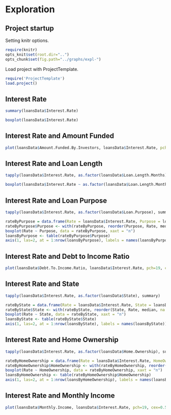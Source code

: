 Exploration
===========

Project startup
---------------

Setting knitr options.

``` {r knitr_options}
require(knitr)
opts_knit$set(root.dir="..")
opts_chunk$set(fig.path="../graphs/expl-")
```

Load project with ProjectTemplate.

```{r load_project, warning=FALSE}
require('ProjectTemplate')
load.project()
```

Interest Rate
-------------

```{r rate_summary}
summary(loansData$Interest.Rate)
```

```{r rate_boxplot, fig.height=5, fig.width=5}
boxplot(loansData$Interest.Rate)
```

Interest Rate and Amount Funded
-------------------------------

```{r rate_funded_plot, fig.height=5, fig.width=5}
plot(loansData$Amount.Funded.By.Investors, loansData$Interest.Rate, pch=19, cex=0.5)
```

Interest Rate and Loan Length
-----------------------------

```{r rate_length_summary}
tapply(loansData$Interest.Rate, as.factor(loansData$Loan.Length.Months), summary)
```

```{r rate_length_boxplot, fig.height=5, fig.width=5}
boxplot(loansData$Interest.Rate ~ as.factor(loansData$Loan.Length.Months))
```

Interest Rate and Loan Purpose
------------------------------

```{r rate_purpose_summary}
tapply(loansData$Interest.Rate, as.factor(loansData$Loan.Purpose), summary)
```

```{r rate_purpose_boxplot, fig.height=5, fig.width=10}
rateByPurpose = data.frame(Rate = loansData$Interest.Rate, Purpose = loansData$Loan.Purpose)
rateByPurpose$Purpose <- with(rateByPurpose, reorder(Purpose, Rate, median, na.rm = TRUE))
boxplot(Rate ~ Purpose, data = rateByPurpose, xaxt = "n")
loansByPurpose <- table(rateByPurpose$Purpose)
axis(1, las=2, at = 1:nrow(loansByPurpose), labels = names(loansByPurpose))
```

Interest Rate and Debt to Income Ratio
--------------------------------------

```{r rate_diratio_plot, fig.height=5, fig.width=5}
plot(loansData$Debt.To.Income.Ratio, loansData$Interest.Rate, pch=19, cex=0.5)
```

Interest Rate and State
-----------------------

```{r rate_state_summary}
tapply(loansData$Interest.Rate, as.factor(loansData$State), summary)
```

```{r rate_state_boxplot, fig.height=5, fig.width=10}
rateByState = data.frame(Rate = loansData$Interest.Rate, State = loansData$State)
rateByState$State <- with(rateByState, reorder(State, Rate, median, na.rm = TRUE))
boxplot(Rate ~ State, data = rateByState, xaxt = "n")
loansByState <- table(rateByState$State)
axis(1, las=2, at = 1:nrow(loansByState), labels = names(loansByState))
```

Interest Rate and Home Ownership
--------------------------------

```{r rate_ownership_summary}
tapply(loansData$Interest.Rate, as.factor(loansData$Home.Ownership), summary)
```

```{r rate_ownership_boxplot, fig.height=5, fig.width=10}
rateByHomeOwnership = data.frame(Rate = loansData$Interest.Rate, HomeOwnership = loansData$Home.Ownership)
rateByHomeOwnership$HomeOwnership <- with(rateByHomeOwnership, reorder(HomeOwnership, Rate, median, na.rm = TRUE))
boxplot(Rate ~ HomeOwnership, data = rateByHomeOwnership, xaxt = "n")
loansByHomeOwnership <- table(rateByHomeOwnership$HomeOwnership)
axis(1, las=2, at = 1:nrow(loansByHomeOwnership), labels = names(loansByHomeOwnership))
```

Interest Rate and Monthly Income
--------------------------------------

```{r rate_income_plot, fig.height=5, fig.width=5}
plot(loansData$Monthly.Income, loansData$Interest.Rate, pch=19, cex=0.5, log="x")
```
